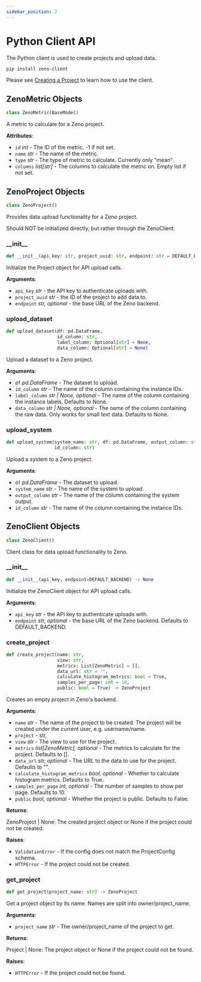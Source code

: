 ```yaml
---
sidebar_position: 2
---
```


# Python Client API

The Python client is used to create projects and upload data.

```bash
pip install zeno-client
```

Please see [Creating a Project](/docs/intro#creating-a-project) to learn how to use the client.

<a id="client.ZenoMetric"></a>

## ZenoMetric Objects

```python
class ZenoMetric(BaseModel)
```

A metric to calculate for a Zeno project.

**Attributes**:

- `id` _int_ - The ID of the metric. -1 if not set.
- `name` _str_ - The name of the metric.
- `type` _str_ - The type of metric to calculate. Currently only "mean".
- `columns` _list[str]_ - The columns to calculate the metric on.
  Empty list if not set.

<a id="client.ZenoProject"></a>

## ZenoProject Objects

```python
class ZenoProject()
```

Provides data upload functionality for a Zeno project.

Should NOT be initialized directly, but rather through the ZenoClient.

<a id="client.ZenoProject.__init__"></a>

### \_\_init\_\_

```python
def __init__(api_key: str, project_uuid: str, endpoint: str = DEFAULT_BACKEND)
```

Initialize the Project object for API upload calls.

**Arguments**:

- `api_key` _str_ - the API key to authenticate uploads with.
- `project_uuid` _str_ - the ID of the project to add data to.
- `endpoint` _str, optional_ - the base URL of the Zeno backend.

<a id="client.ZenoProject.upload_dataset"></a>

### upload_dataset

```python
def upload_dataset(df: pd.DataFrame,
                   id_column: str,
                   label_column: Optional[str] = None,
                   data_column: Optional[str] = None)
```

Upload a dataset to a Zeno project.

**Arguments**:

- `df` _pd.DataFrame_ - The dataset to upload.
- `id_column` _str_ - The name of the column containing the instance IDs.
- `label_column` _str | None, optional_ - The name of the column containing the
  instance labels. Defaults to None.
- `data_column` _str | None, optional_ - The name of the column containing the
  raw data. Only works for small text data. Defaults to None.

<a id="client.ZenoProject.upload_system"></a>

### upload_system

```python
def upload_system(system_name: str, df: pd.DataFrame, output_column: str,
                  id_column: str)
```

Upload a system to a Zeno project.

**Arguments**:

- `df` _pd.DataFrame_ - The dataset to upload.
- `system_name` _str_ - The name of the system to upload.
- `output_column` _str_ - The name of the column containing the system output.
- `id_column` _str_ - The name of the column containing the instance IDs.

<a id="client.ZenoClient"></a>

## ZenoClient Objects

```python
class ZenoClient()
```

Client class for data upload functionality to Zeno.

<a id="client.ZenoClient.__init__"></a>

### \_\_init\_\_

```python
def __init__(api_key, endpoint=DEFAULT_BACKEND) -> None
```

Initialize the ZenoClient object for API upload calls.

**Arguments**:

- `api_key` _str_ - the API key to authenticate uploads with.
- `endpoint` _str, optional_ - the base URL of the Zeno backend.
  Defaults to DEFAULT_BACKEND.

<a id="client.ZenoClient.create_project"></a>

### create_project

```python
def create_project(name: str,
                   view: str,
                   metrics: List[ZenoMetric] = [],
                   data_url: str = "",
                   calculate_histogram_metrics: bool = True,
                   samples_per_page: int = 10,
                   public: bool = True) -> ZenoProject
```

Creates an empty project in Zeno's backend.

**Arguments**:

- `name` _str_ - The name of the project to be created. The project will be
  created under the current user, e.g. username/name.
- `project` - str,
- `view` _str_ - The view to use for the project.
- `metrics` _list[ZenoMetric], optional_ - The metrics to calculate for the
  project. Defaults to [].
- `data_url` _str, optional_ - The URL to the data to use for the project.
  Defaults to "".
- `calculate_histogram_metrics` _bool, optional_ - Whether to calculate histogram
  metrics. Defaults to True.
- `samples_per_page` _int, optional_ - The number of samples to show per page.
  Defaults to 10.
- `public` _bool, optional_ - Whether the project is public. Defaults to False.

**Returns**:

ZenoProject | None: The created project object or None if the project could
not be created.

**Raises**:

- `ValidationError` - If the config does not match the ProjectConfig schema.
- `HTTPError` - If the project could not be created.

<a id="client.ZenoClient.get_project"></a>

### get_project

```python
def get_project(project_name: str) -> ZenoProject
```

Get a project object by its name. Names are split into owner/project_name.

**Arguments**:

- `project_name` _str_ - The owner/project_name of the project to get.

**Returns**:

Project | None: The project object or None if the project could not be
found.

**Raises**:

- `HTTPError` - If the project could not be found.
